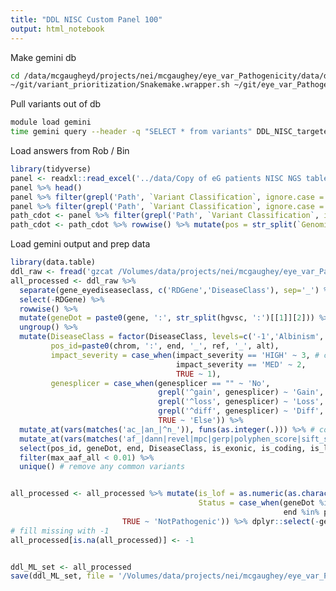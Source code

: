 ```yaml
---
title: "DDL NISC Custom Panel 100"
output: html_notebook
---
```


Make gemini db
```bash
cd /data/mcgaugheyd/projects/nei/mcgaughey/eye_var_Pathogenicity/data/ddl_nisc_100_panel
~/git/variant_prioritization/Snakemake.wrapper.sh ~/git/eye_var_Pathogenicity/config_variant_prioritization__ddl.yaml
```

Pull variants out of db
```bash
module load gemini
time gemini query --header -q "SELECT * from variants" DDL_NISC_targeted_panel.PED_ddl_nisc.gemini.db | bgzip > ddl_nisc.gemini.tsv.gz
```

Load answers from Rob / Bin
```r
library(tidyverse)
panel <- readxl::read_excel('../data/Copy of eG patients NISC NGS tables&figure for final review 04122018.xlsx')
panel %>% head()
panel %>% filter(grepl('Path', `Variant Classification`, ignore.case = T)) %>% select(`Sample ID`, Gene, `Genomic location`, Transcript, `transcript change`, `Codon change`)
panel %>% filter(grepl('Path', `Variant Classification`, ignore.case = T)) %>% select(Transcript, `transcript change`)
path_cdot <- panel %>% filter(grepl('Path', `Variant Classification`, ignore.case = T)) %>% select(Gene, `transcript change`, `Genomic location`) %>% mutate(geneDot = paste0(Gene, ':', `transcript change`))
path_cdot <- path_cdot %>% rowwise() %>% mutate(pos = str_split(`Genomic location`, '\\.')[[1]][2]) %>% mutate(pos = str_split(pos, '[A-Za-z]')[[1]][1]) %>% mutate(pos=str_split(pos, '_')[[1]][1]) %>% ungroup()
```

Load gemini output and prep data
```r
library(data.table)
ddl_raw <- fread('gzcat /Volumes/data/projects/nei/mcgaughey/eye_var_Pathogenicity/data/ddl_nisc_100_panel/ddl_nisc.gemini.tsv.gz')
all_processed <- ddl_raw %>% 
  separate(gene_eyediseaseclass, c('RDGene','DiseaseClass'), sep='_') %>%  #split off RD disease type
  select(-RDGene) %>% 
  rowwise() %>% 
  mutate(geneDot = paste0(gene, ':', str_split(hgvsc, ':')[[1]][2])) %>% 
  ungroup() %>% 
  mutate(DiseaseClass = factor(DiseaseClass, levels=c('-1','Albinism','Albinism,Albinism','Developmental','RD','RD,Developmental','Stargardt,RD')),
         pos_id=paste0(chrom, ':', end, '_', ref, '_', alt),
         impact_severity = case_when(impact_severity == 'HIGH' ~ 3, # convert to integer 
                                     impact_severity == 'MED' ~ 2, 
                                     TRUE ~ 1),
         genesplicer = case_when(genesplicer == "" ~ 'No',
                                 grepl('^gain', genesplicer) ~ 'Gain',
                                 grepl('^loss', genesplicer) ~ 'Loss',
                                 grepl('^diff', genesplicer) ~ 'Diff',
                                 TRUE ~ 'Else')) %>% 
  mutate_at(vars(matches('ac_|an_|^n_')), funs(as.integer(.))) %>% # convert columns with ac_|whatever to integer (ac is allele count)
  mutate_at(vars(matches('af_|dann|revel|mpc|gerp|polyphen_score|sift_score|fitcons_float|gerp_elements|^adj|_z$|^pli$|^pnull$|precessive|^phylop|linsight|_rankscore$|ccr_pct_v1|linsight')), funs(as.numeric(.))) %>%  # af is allele frequency
  select(pos_id, geneDot, end, DiseaseClass, is_exonic, is_coding, is_lof, is_splicing, impact_severity, polyphen_score, sift_score, dann, gerp_elements, DiseaseClass, mpc, revel, max_aaf_all, gno_ac_afr, gno_ac_eas, gno_ac_all, gno_ac_popmax, ac_exac_sas, ac_exac_fin, aaf_1kg_all_float, aaf_esp_all, ac_exac_all, ac_exac_amr, ac_exac_oth, gno_af_all, gno_an_popmax, an_exac_all, af_exac_all, fitcons_float, linsight, lof_z:precessive, phylop_100way, grantham, cadd_phred, contains("_rankscore"), ccr_pct_v1, genesplicer, spliceregion) %>% 
  filter(max_aaf_all < 0.01) %>% 
  unique() # remove any common variants


all_processed <- all_processed %>% mutate(is_lof = as.numeric(as.character(is_lof)), 
                                          Status = case_when(geneDot %in% path_cdot$geneDot ~ 'Pathogenic',
                                                             end %in% path_cdot$pos ~ 'Pathogenic',
                         TRUE ~ 'NotPathogenic')) %>% dplyr::select(-geneDot, -end)
# fill missing with -1
all_processed[is.na(all_processed)] <- -1


ddl_ML_set <- all_processed 
save(ddl_ML_set, file = '/Volumes/data/projects/nei/mcgaughey/eye_var_Pathogenicity/clean_data/ddl_nisc_panel_variants.Rdata')
```
